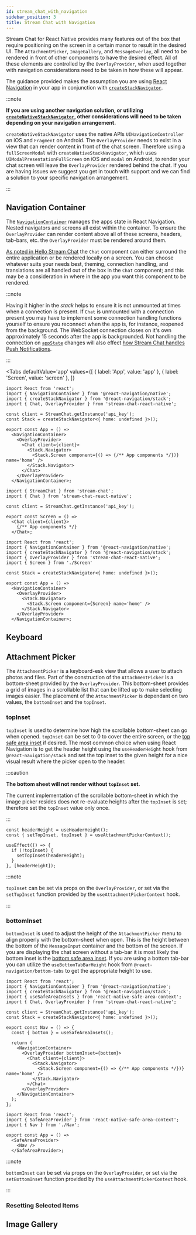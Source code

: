 ```yaml
---
id: stream_chat_with_navigation
sidebar_position: 3
title: Stream Chat with Navigation
---
```



<!-- TODO: Change to new docs for links -->
Stream Chat for React Native provides many features out of the box that require positioning on the screen in a certain manor to result in the desired UI.
The `AttachmentPicker`, `ImageGallery`, and `MessageOverlay`, all need to be rendered in front of other components to have the desired effect.
All of these elements are controlled by the `OverlayProvider`, when used together with navigation considerations need to be taken in how these will appear.

The guidance provided makes the assumption you are using [React Navigation](https://reactnavigation.org/) in your app in conjunction with [`createStackNavigator`](https://reactnavigation.org/docs/stack-navigator/).

:::note

**If you are using another navigation solution, or utilizing [`createNativeStackNavigator`](https://reactnavigation.org/docs/native-stack-navigator/), other considerations will need to be taken depending on your navigation arrangement.**
<br />

<code>createNativeStackNavigator</code> uses the native APIs <code>UINavigationController</code> on iOS and <code>Fragment</code> on Android.
The <code>OverlayProvider</code> needs to exist in a view that can render content in front of the chat screen.
Therefore using a <code>fullScreenModal</code> with <code>createNativeStackNavigator</code>, which uses <code>UIModalPresentationFullScreen</code> on iOS and <code>modal</code> on Android, to render your chat screen will leave the <code>OverlayProvider</code> rendered behind the chat.
If you are having issues we suggest you get in touch with support and we can find a solution to your specific navigation arrangement.

:::

## Navigation Container

The [`NavigationContainer`](https://reactnavigation.org/docs/navigation-container/) manages the apps state in React Navigation.
Nested navigators and screens all exist within the container.
To ensure the `OverlayProvider` can render content above all of these screens, headers, tab-bars, etc. the `OverlayProvider` must be rendered around them.

<!-- TODO: Change to new docs for links -->
[As noted in Hello Stream Chat](hello_stream_chat#chat) the `Chat` component can either surround the entire application or be rendered locally on a screen.
You can choose whatever suits your needs best, theming, connection handling, and translations are all handled out of the box in the `Chat` component; and this may be a consideration in where in the app you want this component to be rendered.

:::note

Having it higher in the *stack* helps to ensure it is not unmounted at times when a connection is present.
If `Chat` is unmounted with a connection present you may have to implement some connection handling functions yourself to ensure you reconnect when the app is, for instance, reopened from the background.
The WebSocket connection closes on it's own approximately 15 seconds after the app is backgrounded.
Not handling the connection on [`appState`](https://reactnative.dev/docs/appstate) changes will also effect <!-- TODO: Change to new docs for links -->[how Stream Chat handles Push Notifications](https://getstream.io/chat/docs/react-native/push_introduction/?language=javascript).

:::

<Tabs
  defaultValue='app'
  values={[
    { label: 'App', value: 'app' },
    { label: 'Screen', value: 'screen' },
  ]}
>
<TabItem value='app'>

  ```tsx
  import React from 'react';
  import { NavigationContainer } from '@react-navigation/native';
  import { createStackNavigator } from '@react-navigation/stack';
  import { Chat, OverlayProvider } from 'stream-chat-react-native';

  const client = StreamChat.getInstance('api_key');
  const Stack = createStackNavigator<{ home: undefined }>();

  export const App = () => 
    <NavigationContainer>
      <OverlayProvider>
        <Chat client={client}>
          <Stack.Navigator>
            <Stack.Screen component={() => {/** App components */})} name='home' />
          </Stack.Navigator>
        </Chat>
      </OverlayProvider>
    </NavigationContainer>;
  ```

</TabItem>
<TabItem value='screen'>

  ```tsx
  import { StreamChat } from 'stream-chat'; 
  import { Chat } from 'stream-chat-react-native';

  const client = StreamChat.getInstance('api_key');

  export const Screen = () =>
    <Chat client={client}>
      {/** App components */}
    </Chat>;
  ```

  ```tsx
  import React from 'react';
  import { NavigationContainer } from '@react-navigation/native';
  import { createStackNavigator } from '@react-navigation/stack';
  import { OverlayProvider } from 'stream-chat-react-native';
  import { Screen } from './Screen'

  const Stack = createStackNavigator<{ home: undefined }>();

  export const App = () => 
    <NavigationContainer>
      <OverlayProvider>
        <Stack.Navigator>
          <Stack.Screen component={Screen} name='home' />
        </Stack.Navigator>
      </OverlayProvider>
    </NavigationContainer>;
  ```

</TabItem>
</Tabs>

## Keyboard

## Attachment Picker

The `AttachmentPicker` is a keyboard-esk view that allows a user to attach photos and files.
Part of the construction of the `AttachmentPicker` is a bottom-sheet provided by the `OverlayProvider`.
This bottom-sheet provides a grid of images in a scrollable list that can be lifted up to make selecting images easier.
The placement of the `AttachmentPicker` is dependant on two values, the `bottomInset` and the `topInset`.

### topInset

`topInset` is used to determine how high the scrollable bottom-sheet can go when opened.
`topInset` can be set to 0 to cover the entire screen, or the [top safe area inset](https://reactnavigation.org/docs/handling-safe-area/#use-the-hook-for-more-control) if desired.
The most common choice when using React Navigation is to get the header height using the `useHeaderHeight` hook from `@react-navigation/stack` and set the top inset to the given height for a nice visual result where the picker open to the header.

:::caution

**The bottom sheet will not render without `topInset` set.**
<br />

The current implementation of the scrollable bottom-sheet in which the image picker resides does not re-evaluate heights after the `topInset` is set; therefore set the `topInset` value only once.

:::

```tsx
const headerHeight = useHeaderHeight();
const { setTopInset, topInset } = useAttachmentPickerContext();

useEffect(() => {
  if (!topInset) {
    setTopInset(headerHeight);
  }
}, [headerHeight]);
```

:::note

`topInset` can be set via props on the `OverlayProvider`, or set via the `setTopInset` function provided by the `useAttachmentPickerContext` hook.

:::

### bottomInset

`bottomInset` is used to adjust the height of the `AttachmentPicker` menu to align properly with the bottom-sheet when open.
This is the height between the bottom of the <!-- TODO: Change to new docs for links -->`MessageInput` container and the bottom of the screen.
If you are displaying the chat screen without a tab-bar it is most likely the bottom inset is the [bottom safe area inset](https://reactnavigation.org/docs/handling-safe-area/#use-the-hook-for-more-control).
If you are using a bottom tab-bar you can utilize the `useBottomTabBarHeight` hook from `@react-navigation/bottom-tabs` to get the appropriate height to use.

```tsx
import React from 'react';
import { NavigationContainer } from '@react-navigation/native';
import { createStackNavigator } from '@react-navigation/stack';
import { useSafeAreaInsets } from 'react-native-safe-area-context';
import { Chat, OverlayProvider } from 'stream-chat-react-native';

const client = StreamChat.getInstance('api_key');
const Stack = createStackNavigator<{ home: undefined }>();

export const Nav = () => {
  const { bottom } = useSafeAreaInsets();
  
  return (
    <NavigationContainer>
      <OverlayProvider bottomInset={bottom}>
        <Chat client={client}>
          <Stack.Navigator>
            <Stack.Screen component={() => {/** App components */})} name='home' />
          </Stack.Navigator>
        </Chat>
      </OverlayProvider>
    </NavigationContainer>
  );
};
```

```tsx
import React from 'react';
import { SafeAreaProvider } from 'react-native-safe-area-context';
import { Nav } from './Nav';

export const App = () =>
  <SafeAreaProvider>
    <Nav />
  </SafeAreaProvider>;
```

:::note

`bottomInset` can be set via props on the `OverlayProvider`, or set via the `setBottomInset` function provided by the `useAttachmentPickerContext` hook.

:::

### Resetting Selected Items

## Image Gallery